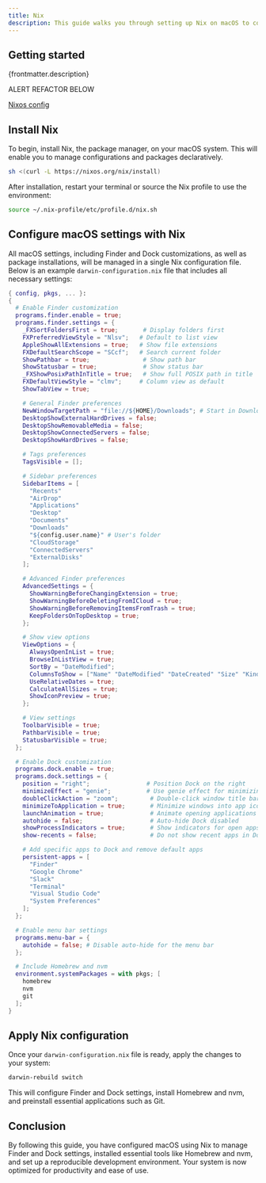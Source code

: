 ```yaml
---
title: Nix
description: This guide walks you through setting up Nix on macOS to configure native settings and preinstall essential apps and configurations.
---
```



## Getting started

<p>{frontmatter.description}</p>

<Aside type="caution">
ALERT REFACTOR BELOW

[Nixos config](https://github.com/dustinlyons/nixos-config?tab=readme-ov-file#for-macos-january-2025)

</Aside>

## Install Nix

To begin, install Nix, the package manager, on your macOS system. This will enable you to manage configurations and packages declaratively.

```sh
sh <(curl -L https://nixos.org/nix/install)
```

After installation, restart your terminal or source the Nix profile to use the environment:

```sh
source ~/.nix-profile/etc/profile.d/nix.sh
```

## Configure macOS settings with Nix

All macOS settings, including Finder and Dock customizations, as well as package installations, will be managed in a single Nix configuration file. Below is an example `darwin-configuration.nix` file that includes all necessary settings:

```nix title="darwin-configuration.nix"
{ config, pkgs, ... }:
{
  # Enable Finder customization
  programs.finder.enable = true;
  programs.finder.settings = {
    _FXSortFoldersFirst = true;       # Display folders first
    FXPreferredViewStyle = "Nlsv";   # Default to list view
    AppleShowAllExtensions = true;   # Show file extensions
    FXDefaultSearchScope = "SCcf";   # Search current folder
    ShowPathbar = true;               # Show path bar
    ShowStatusbar = true;             # Show status bar
    _FXShowPosixPathInTitle = true;   # Show full POSIX path in title
    FXDefaultViewStyle = "clmv";     # Column view as default
    ShowTabView = true;

    # General Finder preferences
    NewWindowTargetPath = "file://${HOME}/Downloads"; # Start in Downloads
    DesktopShowExternalHardDrives = false;
    DesktopShowRemovableMedia = false;
    DesktopShowConnectedServers = false;
    DesktopShowHardDrives = false;

    # Tags preferences
    TagsVisible = [];

    # Sidebar preferences
    SidebarItems = [
      "Recents"
      "AirDrop"
      "Applications"
      "Desktop"
      "Documents"
      "Downloads"
      "${config.user.name}" # User's folder
      "CloudStorage"
      "ConnectedServers"
      "ExternalDisks"
    ];

    # Advanced Finder preferences
    AdvancedSettings = {
      ShowWarningBeforeChangingExtension = true;
      ShowWarningBeforeDeletingFromICloud = true;
      ShowWarningBeforeRemovingItemsFromTrash = true;
      KeepFoldersOnTopDesktop = true;
    };

    # Show view options
    ViewOptions = {
      AlwaysOpenInList = true;
      BrowseInListView = true;
      SortBy = "DateModified";
      ColumnsToShow = ["Name" "DateModified" "DateCreated" "Size" "Kind"];
      UseRelativeDates = true;
      CalculateAllSizes = true;
      ShowIconPreview = true;
    };

    # View settings
    ToolbarVisible = true;
    PathbarVisible = true;
    StatusbarVisible = true;
  };

  # Enable Dock customization
  programs.dock.enable = true;
  programs.dock.settings = {
    position = "right";                # Position Dock on the right
    minimizeEffect = "genie";          # Use genie effect for minimizing
    doubleClickAction = "zoom";         # Double-click window title bar to zoom
    minimizeToApplication = true;       # Minimize windows into app icon
    launchAnimation = true;             # Animate opening applications
    autohide = false;                   # Auto-hide Dock disabled
    showProcessIndicators = true;       # Show indicators for open apps
    show-recents = false;               # Do not show recent apps in Dock

    # Add specific apps to Dock and remove default apps
    persistent-apps = [
      "Finder"
      "Google Chrome"
      "Slack"
      "Terminal"
      "Visual Studio Code"
      "System Preferences"
    ];
  };

  # Enable menu bar settings
  programs.menu-bar = {
    autohide = false; # Disable auto-hide for the menu bar
  };

  # Include Homebrew and nvm
  environment.systemPackages = with pkgs; [
    homebrew
    nvm
    git
  ];
}
```

## Apply Nix configuration

Once your `darwin-configuration.nix` file is ready, apply the changes to your system:

```sh
darwin-rebuild switch
```

This will configure Finder and Dock settings, install Homebrew and nvm, and preinstall essential applications such as Git.

## Conclusion

By following this guide, you have configured macOS using Nix to manage Finder and Dock settings, installed essential tools like Homebrew and nvm, and set up a reproducible development environment. Your system is now optimized for productivity and ease of use.
